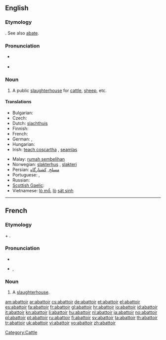 {{was wotd|2008|December|7}}
==English==
{{Wikisource1911Enc|Abattoir}}

===Etymology===
{{etyl|fr|en}} {{term|abattoir|lang=fr}}. See also [[abate]].

===Pronunciation===
* {{a|UK|US}} {{IPA|/ˈæb.ə.twɑː/}}
* {{audio|en-us-abattoir.ogg|Audio (US)}}

===Noun===
{{en-noun}}

# A public [[slaughterhouse]] for [[cattle]], [[sheep]], etc.

====Translations====
{{trans-top|public slaughterhouse}}
* Bulgarian: {{t+|bg|кланица|f|sc=Cyrl}}
* Czech: {{t-|cs|jatky|f|p}}
* Dutch: [[slachthuis]] {{n}}
* Finnish: {{t+|fi|teurastamo}}
* French: {{t+|fr|abattoir|m}}
* German: {{t-|de|Schlachthaus|n}}, {{t+|de|Schlachthof|m}}
* Hungarian: {{t+|hu|vágóhíd}}
* Irish: [[teach coscartha]] {{m}}, [[seamlas]]
{{trans-mid}}
* Malay: [[rumah sembelihan]]
* Norwegian: [[slakterhus]] {{n}}, [[slakteri]] {{n}}
* Persian: [[مسلخ]], [[کشتارگاه]]
* Portuguese: {{t+|pt|matadouro}}, {{t+|pt|açougue}}
* Russian: {{t+|ru|бойня|f|tr=bójn'a|sc=Cyrl}}
* [[Scottish Gaelic]]: {{t-|gd|taigh-spadaidh|m|xs=Scottish Gaelic}}
* Vietnamese: [[lò mổ]], [[lò]] [[sát sinh]]
{{trans-bottom}}

----

==French==

===Etymology===
{{term|abattre|Abattre|to slaughter}} + {{term|-oir}}.

===Pronunciation===
* {{audio|Fr-abattoir.ogg|audio}}
* {{IPA|/a.ba.twaʁ/|lang=fr}}, {{SAMPA|/a.ba.twaR/}}

===Noun===
{{fr-noun|m}}

# A [[slaughterhouse]].

[[Category:Cattle]]

[[am:abattoir]]
[[ar:abattoir]]
[[cs:abattoir]]
[[de:abattoir]]
[[et:abattoir]]
[[el:abattoir]]
[[es:abattoir]]
[[fa:abattoir]]
[[fr:abattoir]]
[[gl:abattoir]]
[[hr:abattoir]]
[[io:abattoir]]
[[id:abattoir]]
[[it:abattoir]]
[[kn:abattoir]]
[[li:abattoir]]
[[hu:abattoir]]
[[nl:abattoir]]
[[ja:abattoir]]
[[no:abattoir]]
[[pl:abattoir]]
[[pt:abattoir]]
[[ru:abattoir]]
[[fi:abattoir]]
[[sv:abattoir]]
[[ta:abattoir]]
[[th:abattoir]]
[[tr:abattoir]]
[[uk:abattoir]]
[[vi:abattoir]]
[[vo:abattoir]]
[[zh:abattoir]]